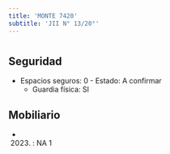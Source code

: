 ```yaml
---
title: 'MONTE 7420'
subtitle: 'JII N° 13/20°'
---
```


#


## Seguridad

*  Espacios seguros: 0 - Estado: A confirmar 
    + Guardia física: SI





## Mobiliario

*  (2023) : NA 1 



